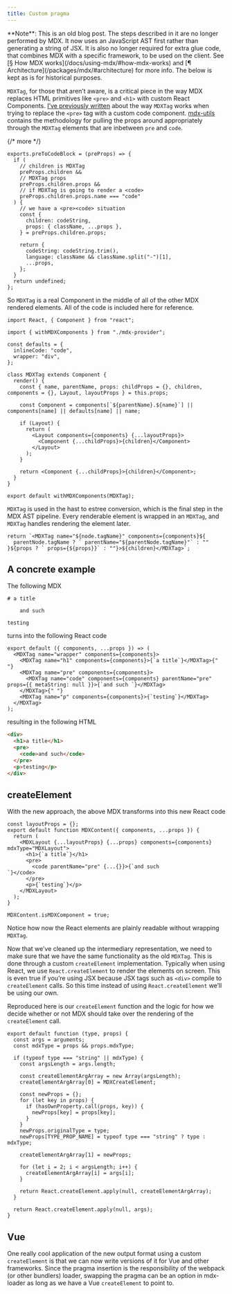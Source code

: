 ```yaml
---
title: Custom pragma
---
```


<Note type="legacy">
  **Note**: This is an old blog post. The steps described in it are no longer performed by MDX. It now uses an
  JavaScript AST first rather than generating a string of JSX. It is also no longer required for extra glue code, that
  combines MDX with a specific framework, to be used on the client. See [§ How MDX
  works](/docs/using-mdx/#how-mdx-works) and [¶ Architecture](/packages/mdx/#architecture) for more info. The below is
  kept as is for historical purposes.
</Note>

`MDXTag`, for those that aren’t aware, is a critical piece in the way
MDX replaces HTML primitives like `<pre>` and `<h1>` with custom React
Components.
[I’ve previously
written](https://www.christopherbiscardi.com/post/codeblocks-mdx-and-mdx-utils)
about the way `MDXTag` works when trying to replace the `<pre>` tag
with a custom code component.
[mdx-utils](https://github.com/ChristopherBiscardi/gatsby-mdx/blob/00769a1b72455f40843cd2f09ee34fd63b009fb2/packages/mdx-utils/index.js)
contains the methodology for pulling the props around appropriately
through the `MDXTag` elements that are inbetween `pre` and `code`.

{/* more */}

```tsx
exports.preToCodeBlock = (preProps) => {
  if (
    // children is MDXTag
    preProps.children &&
    // MDXTag props
    preProps.children.props &&
    // if MDXTag is going to render a <code>
    preProps.children.props.name === "code"
  ) {
    // we have a <pre><code> situation
    const {
      children: codeString,
      props: { className, ...props },
    } = preProps.children.props;

    return {
      codeString: codeString.trim(),
      language: className && className.split("-")[1],
      ...props,
    };
  }
  return undefined;
};
```

So `MDXTag` is a real Component in the middle of all of the other MDX
rendered elements.
All of the code is included here for reference.

```tsx
import React, { Component } from "react";

import { withMDXComponents } from "./mdx-provider";

const defaults = {
  inlineCode: "code",
  wrapper: "div",
};

class MDXTag extends Component {
  render() {
    const { name, parentName, props: childProps = {}, children, components = {}, Layout, layoutProps } = this.props;

    const Component = components[`${parentName}.${name}`] || components[name] || defaults[name] || name;

    if (Layout) {
      return (
        <Layout components={components} {...layoutProps}>
          <Component {...childProps}>{children}</Component>
        </Layout>
      );
    }

    return <Component {...childProps}>{children}</Component>;
  }
}

export default withMDXComponents(MDXTag);
```

`MDXTag` is used in the hast to estree conversion,
which is the final step in the MDX AST pipeline.
Every renderable element is wrapped in an `MDXTag`, and `MDXTag` handles
rendering the element later.

```tsx
return `<MDXTag name="${node.tagName}" components={components}${
  parentNode.tagName ? ` parentName="${parentNode.tagName}"` : ""
}${props ? ` props={${props}}` : ""}>${children}</MDXTag>`;
```

## A concrete example

The following MDX

```mdx
# a title

    and such

testing
```

turns into the following React code

```tsx
export default ({ components, ...props }) => (
  <MDXTag name="wrapper" components={components}>
    <MDXTag name="h1" components={components}>{`a title`}</MDXTag>{" "}
    <MDXTag name="pre" components={components}>
      <MDXTag name="code" components={components} parentName="pre" props={{ metaString: null }}>{`and such `}</MDXTag>
    </MDXTag>{" "}
    <MDXTag name="p" components={components}>{`testing`}</MDXTag>
  </MDXTag>
);
```

resulting in the following HTML

```html
<div>
  <h1>a title</h1>
  <pre>
    <code>and such</code>
  </pre>
  <p>testing</p>
</div>
```

## createElement

With the new approach, the above MDX transforms into this new React code

```tsx
const layoutProps = {};
export default function MDXContent({ components, ...props }) {
  return (
    <MDXLayout {...layoutProps} {...props} components={components} mdxType="MDXLayout">
      <h1>{`a title`}</h1>
      <pre>
        <code parentName="pre" {...{}}>{`and such
`}</code>
      </pre>
      <p>{`testing`}</p>
    </MDXLayout>
  );
}

MDXContent.isMDXComponent = true;
```

Notice how now the React elements are plainly readable without
wrapping `MDXTag`.

Now that we’ve cleaned up the intermediary representation, we need to
make sure that we have the same functionality as the old `MDXTag`.
This is done through a custom `createElement` implementation.
Typically when using React, we use `React.createElement` to render the elements
on screen.
This is even true if you’re using JSX because JSX tags such as `<div>` compile
to `createElement` calls.
So this time instead of using `React.createElement` we’ll be using our own.

Reproduced here is our `createElement` function and the logic for how
we decide whether or not MDX should take over the rendering of the
`createElement` call.

```tsx
export default function (type, props) {
  const args = arguments;
  const mdxType = props && props.mdxType;

  if (typeof type === "string" || mdxType) {
    const argsLength = args.length;

    const createElementArgArray = new Array(argsLength);
    createElementArgArray[0] = MDXCreateElement;

    const newProps = {};
    for (let key in props) {
      if (hasOwnProperty.call(props, key)) {
        newProps[key] = props[key];
      }
    }
    newProps.originalType = type;
    newProps[TYPE_PROP_NAME] = typeof type === "string" ? type : mdxType;

    createElementArgArray[1] = newProps;

    for (let i = 2; i < argsLength; i++) {
      createElementArgArray[i] = args[i];
    }

    return React.createElement.apply(null, createElementArgArray);
  }

  return React.createElement.apply(null, args);
}
```

## Vue

One really cool application of the new output format using a custom
`createElement` is that we can now write versions of it for Vue and other
frameworks.
Since the pragma insertion is the responsibility of the webpack (or other
bundlers) loader, swapping the pragma can be an option in mdx-loader as long as
we have a Vue `createElement` to point to.
